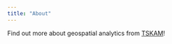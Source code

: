 ```yaml
---
title: "About"
---
```


Find out more about geospatial analytics from [TSKAM](https://github.com/tskam)!
